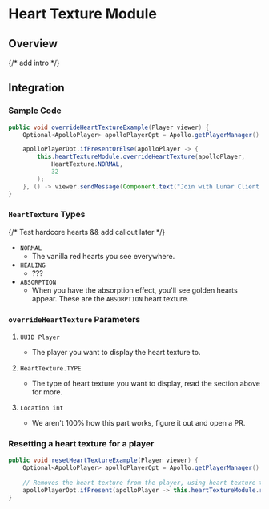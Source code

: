 # Heart Texture Module

## Overview

{/* add intro */}

## Integration

### Sample Code

```java
public void overrideHeartTextureExample(Player viewer) {
    Optional<ApolloPlayer> apolloPlayerOpt = Apollo.getPlayerManager().getPlayer(viewer.getUniqueId());

    apolloPlayerOpt.ifPresentOrElse(apolloPlayer -> {
        this.heartTextureModule.overrideHeartTexture(apolloPlayer,
            HeartTexture.NORMAL,
            32
        );
    }, () -> viewer.sendMessage(Component.text("Join with Lunar Client to test this feature!")));
}
```

### `HeartTexture` Types

{/* Test hardcore hearts && add callout later */}

* `NORMAL`
  * The vanilla red hearts you see everywhere.
* `HEALING`
  * ???
* `ABSORPTION`
  * When you have the absorption effect, you'll see golden hearts appear. These are the `ABSORPTION` heart texture.

### `overrideHeartTexture` Parameters

1. `UUID Player`
   - The player you want to display the heart texture to.

2. `HeartTexture.TYPE`
   - The type of heart texture you want to display, read the section above for more.

3. `Location int`
   - We aren't 100% how this part works, figure it out and open a PR.



### Resetting a heart texture for a player

```java
public void resetHeartTextureExample(Player viewer) {
    Optional<ApolloPlayer> apolloPlayerOpt = Apollo.getPlayerManager().getPlayer(viewer.getUniqueId());
    
    // Removes the heart texture from the player, using heart texture type.
    apolloPlayerOpt.ifPresent(apolloPlayer -> this.heartTextureModule.resetHeartTexture(apolloPlayer, HeartTexture.NORMAL));
}
```
